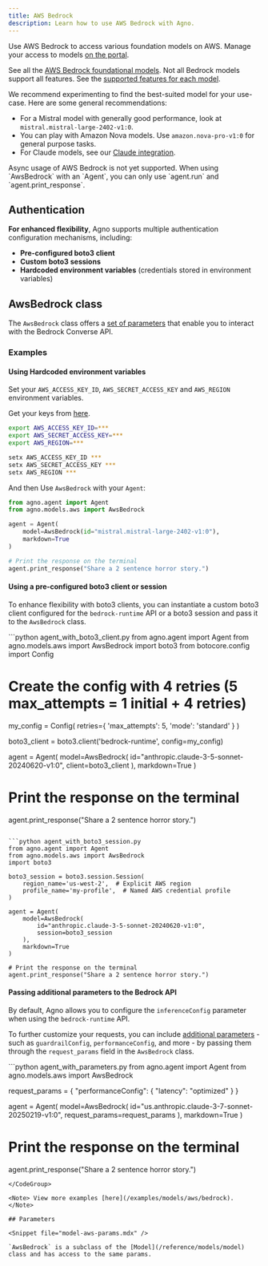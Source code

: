 ```yaml
---
title: AWS Bedrock
description: Learn how to use AWS Bedrock with Agno.
---
```


Use AWS Bedrock to access various foundation models on AWS. Manage your access to models [on the portal](https://us-east-1.console.aws.amazon.com/bedrock/home?region=us-east-1#/model-catalog).

See all the [AWS Bedrock foundational models](https://docs.aws.amazon.com/bedrock/latest/userguide/models-supported.html). Not all Bedrock models support all features. See the [supported features for each model](https://docs.aws.amazon.com/bedrock/latest/userguide/conversation-inference-supported-models-features.html).

We recommend experimenting to find the best-suited model for your use-case. Here are some general recommendations:

- For a Mistral model with generally good performance, look at `mistral.mistral-large-2402-v1:0`.
- You can play with Amazon Nova models. Use `amazon.nova-pro-v1:0` for general purpose tasks.
- For Claude models, see our [Claude integration](/models/aws-claude).

<Warning>
Async usage of AWS Bedrock is not yet supported. When using `AwsBedrock` with an `Agent`, you can only use `agent.run` and `agent.print_response`. 
</Warning>

## Authentication

**For enhanced flexibility**, Agno supports multiple authentication configuration mechanisms, including:  
- **Pre-configured boto3 client**  
- **Custom boto3 sessions**  
- **Hardcoded environment variables** (credentials stored in environment variables)

## AwsBedrock class

The `AwsBedrock` class offers a [set of parameters](#parameters) that enable you to interact with the Bedrock Converse API.

### Examples

#### Using Hardcoded environment variables

Set your `AWS_ACCESS_KEY_ID`, `AWS_SECRET_ACCESS_KEY` and `AWS_REGION` environment variables.

Get your keys from [here](https://us-east-1.console.aws.amazon.com/iam/home?region=us-east-1#/home).

<CodeGroup>

```bash Mac
export AWS_ACCESS_KEY_ID=***
export AWS_SECRET_ACCESS_KEY=***
export AWS_REGION=***
```

```bash Windows
setx AWS_ACCESS_KEY_ID ***
setx AWS_SECRET_ACCESS_KEY ***
setx AWS_REGION ***
```

</CodeGroup>

And then Use `AwsBedrock` with your `Agent`:

<CodeGroup>

```python agent.py
from agno.agent import Agent
from agno.models.aws import AwsBedrock

agent = Agent(
    model=AwsBedrock(id="mistral.mistral-large-2402-v1:0"),
    markdown=True
)

# Print the response on the terminal
agent.print_response("Share a 2 sentence horror story.")
```

</CodeGroup>

#### Using a pre-configured boto3 client or session

To enhance flexibility with boto3 clients, you can instantiate a custom boto3 client configured for the `bedrock-runtime` API or a boto3 session and pass it to the `AwsBedrock` class.

<CodeGroup>
```python agent_with_boto3_client.py
from agno.agent import Agent
from agno.models.aws import AwsBedrock
import boto3
from botocore.config import Config

# Create the config with 4 retries (5 max_attempts = 1 initial + 4 retries)
my_config = Config(
    retries={
        'max_attempts': 5,
        'mode': 'standard'
    }
)

boto3_client = boto3.client('bedrock-runtime', config=my_config)

agent = Agent(
    model=AwsBedrock(
        id="anthropic.claude-3-5-sonnet-20240620-v1:0", 
        client=boto3_client
    ),
    markdown=True
)

# Print the response on the terminal
agent.print_response("Share a 2 sentence horror story.")
```

```python agent_with_boto3_session.py
from agno.agent import Agent
from agno.models.aws import AwsBedrock
import boto3

boto3_session = boto3.session.Session(
    region_name='us-west-2',  # Explicit AWS region
    profile_name='my-profile',  # Named AWS credential profile
)

agent = Agent(
    model=AwsBedrock(
        id="anthropic.claude-3-5-sonnet-20240620-v1:0", 
        session=boto3_session
    ),
    markdown=True
)

# Print the response on the terminal
agent.print_response("Share a 2 sentence horror story.")
```
</CodeGroup>

#### Passing additional parameters to the Bedrock API

By default, Agno allows you to configure the `inferenceConfig` parameter when using the `bedrock-runtime` API.

To further customize your requests, you can include [additional parameters](https://boto3.amazonaws.com/v1/documentation/api/1.37.0/reference/services/bedrock-runtime/client/converse.html) - such as `guardrailConfig`, `performanceConfig`, and more - by passing them through the `request_params` field in the `AwsBedrock` class.

<CodeGroup>
```python agent_with_parameters.py
from agno.agent import Agent
from agno.models.aws import AwsBedrock

request_params = {
    "performanceConfig": {
        "latency": "optimized"
    }
}

agent = Agent(
    model=AwsBedrock(
        id="us.anthropic.claude-3-7-sonnet-20250219-v1:0", 
        request_params=request_params
    ),
    markdown=True
)

# Print the response on the terminal
agent.print_response("Share a 2 sentence horror story.")
```
</CodeGroup>

<Note> View more examples [here](/examples/models/aws/bedrock). </Note>

## Parameters

<Snippet file="model-aws-params.mdx" />

`AwsBedrock` is a subclass of the [Model](/reference/models/model) class and has access to the same params.
